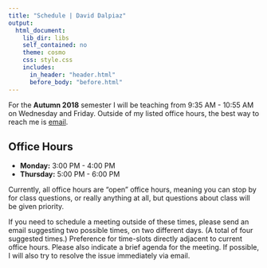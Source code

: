 ```yaml
---
title: "Schedule | David Dalpiaz"
output:
  html_document:
    lib_dir: libs
    self_contained: no
    theme: cosmo
    css: style.css
    includes:
      in_header: "header.html"
      before_body: "before.html"
---
```


For the **Autumn 2018** semester I will be teaching from 9:35 AM - 10:55 AM on Wednesday and Friday. Outside of my listed office hours, the best way to reach me is [email](contact.html).

## Office Hours

- **Monday:** 3:00 PM - 4:00 PM
- **Thursday:** 5:00 PM - 6:00 PM

Currently, all office hours are "open" office hours, meaning you can stop by for class questions, or really anything at all, but questions about class will be given priority.

If you need to schedule a meeting outside of these times, please send an email suggesting two possible times, on two different days. (A total of four suggested times.) Preference for time-slots directly adjacent to current office hours. Please also indicate a brief agenda for the meeting. If possible, I will also try to resolve the issue immediately via email.
